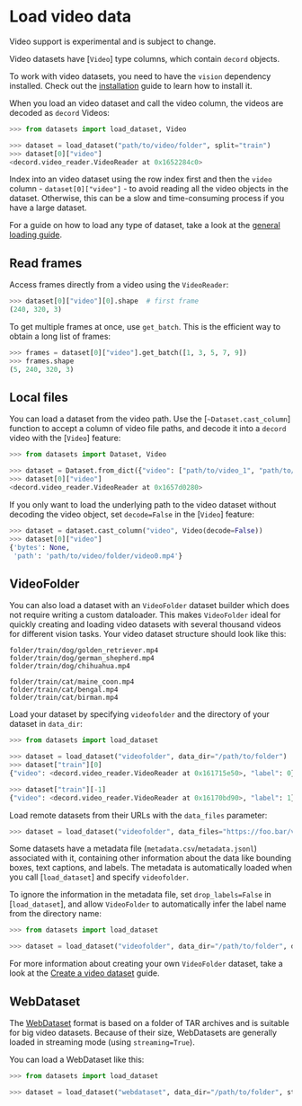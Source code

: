 # Load video data

<Tip warning={true}>

Video support is experimental and is subject to change.

</Tip>

Video datasets have [`Video`] type columns, which contain `decord` objects. 

<Tip>

To work with video datasets, you need to have the `vision` dependency installed. Check out the [installation](./installation#vision) guide to learn how to install it.

</Tip>

When you load an video dataset and call the video column, the videos are decoded as `decord` Videos:

```py
>>> from datasets import load_dataset, Video

>>> dataset = load_dataset("path/to/video/folder", split="train")
>>> dataset[0]["video"]
<decord.video_reader.VideoReader at 0x1652284c0>
```

<Tip warning={true}>

Index into an video dataset using the row index first and then the `video` column - `dataset[0]["video"]` - to avoid reading all the video objects in the dataset. Otherwise, this can be a slow and time-consuming process if you have a large dataset.

</Tip>

For a guide on how to load any type of dataset, take a look at the <a class="underline decoration-sky-400 decoration-2 font-semibold" href="./loading">general loading guide</a>.

## Read frames

Access frames directly from a video using the `VideoReader`:

```python
>>> dataset[0]["video"][0].shape  # first frame
(240, 320, 3)
```

To get multiple frames at once, use `get_batch`. This is the efficient way to obtain a long list of frames:

```python
>>> frames = dataset[0]["video"].get_batch([1, 3, 5, 7, 9])
>>> frames.shape
(5, 240, 320, 3)
```

## Local files

You can load a dataset from the video path. Use the [`~Dataset.cast_column`] function to accept a column of video file paths, and decode it into a `decord` video with the [`Video`] feature:
```py
>>> from datasets import Dataset, Video

>>> dataset = Dataset.from_dict({"video": ["path/to/video_1", "path/to/video_2", ..., "path/to/video_n"]}).cast_column("video", Video())
>>> dataset[0]["video"]
<decord.video_reader.VideoReader at 0x1657d0280>
```

If you only want to load the underlying path to the video dataset without decoding the video object, set `decode=False` in the [`Video`] feature:

```py
>>> dataset = dataset.cast_column("video", Video(decode=False))
>>> dataset[0]["video"]
{'bytes': None,
 'path': 'path/to/video/folder/video0.mp4'}
```

## VideoFolder

You can also load a dataset with an `VideoFolder` dataset builder which does not require writing a custom dataloader. This makes `VideoFolder` ideal for quickly creating and loading video datasets with several thousand videos for different vision tasks. Your video dataset structure should look like this:

```
folder/train/dog/golden_retriever.mp4
folder/train/dog/german_shepherd.mp4
folder/train/dog/chihuahua.mp4

folder/train/cat/maine_coon.mp4
folder/train/cat/bengal.mp4
folder/train/cat/birman.mp4
```

Load your dataset by specifying `videofolder` and the directory of your dataset in `data_dir`:

```py
>>> from datasets import load_dataset

>>> dataset = load_dataset("videofolder", data_dir="/path/to/folder")
>>> dataset["train"][0]
{"video": <decord.video_reader.VideoReader at 0x161715e50>, "label": 0}

>>> dataset["train"][-1]
{"video": <decord.video_reader.VideoReader at 0x16170bd90>, "label": 1}
```

Load remote datasets from their URLs with the `data_files` parameter:

```py
>>> dataset = load_dataset("videofolder", data_files="https://foo.bar/videos.zip", split="train")
```

Some datasets have a metadata file (`metadata.csv`/`metadata.jsonl`) associated with it, containing other information about the data like bounding boxes, text captions, and labels. The metadata is automatically loaded when you call [`load_dataset`] and specify `videofolder`. 

To ignore the information in the metadata file, set `drop_labels=False` in [`load_dataset`], and allow `VideoFolder` to automatically infer the label name from the directory name:

```py
>>> from datasets import load_dataset

>>> dataset = load_dataset("videofolder", data_dir="/path/to/folder", drop_labels=False)
```

<Tip>

For more information about creating your own `VideoFolder` dataset, take a look at the [Create a video dataset](./video_dataset) guide.

</Tip>

## WebDataset

The [WebDataset](https://github.com/webdataset/webdataset) format is based on a folder of TAR archives and is suitable for big video datasets.
Because of their size, WebDatasets are generally loaded in streaming mode (using `streaming=True`).

You can load a WebDataset like this:

```python
>>> from datasets import load_dataset

>>> dataset = load_dataset("webdataset", data_dir="/path/to/folder", streaming=True)
```
